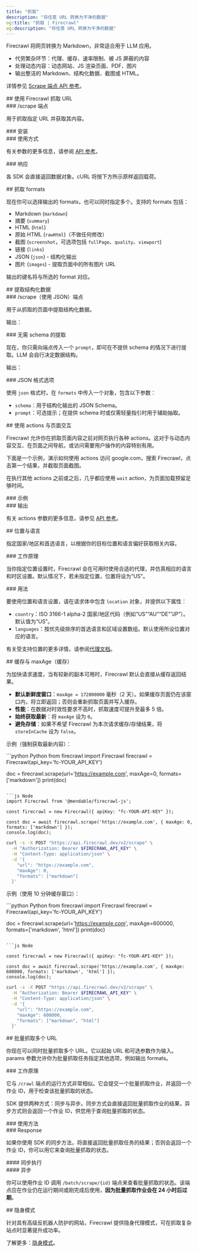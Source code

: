 ```yaml
---
title: "抓取"
description: "将任意 URL 转换为干净的数据"
og:title: "抓取 | Firecrawl"
og:description: "将任意 URL 转换为干净的数据"
---
```



Firecrawl 将网页转换为 Markdown，非常适合用于 LLM 应用。

* 代劳繁杂环节：代理、缓存、速率限制、被 JS 屏蔽的内容
* 处理动态内容：动态网站、JS 渲染页面、PDF、图片
* 输出整洁的 Markdown、结构化数据、截图或 HTML。

详情参见 [Scrape 端点 API 参考](https://docs.firecrawl.dev/api-reference/endpoint/scrape)。

<div id="scraping-a-url-with-firecrawl">
  ## 使用 Firecrawl 抓取 URL
</div>

<div id="scrape-endpoint">
  ### /scrape 端点
</div>

用于抓取指定 URL 并获取其内容。

<div id="installation">
  ### 安装
</div>

<CodeGroup>
  <InstallationPython />

  <InstallationNode />
</CodeGroup>

<div id="usage">
  ### 使用方式
</div>

<CodeGroup>
  <ScrapePython />

  <ScrapeNode />

  <ScrapeCURL />
</CodeGroup>

有关参数的更多信息，请参阅 [API 参考](https://docs.firecrawl.dev/api-reference/endpoint/scrape)。

<div id="response">
  ### 响应
</div>

各 SDK 会直接返回数据对象。cURL 将按下方所示原样返回载荷。

<ScrapeResponse />

<div id="scrape-formats">
  ## 抓取 formats
</div>

现在你可以选择输出的 formats，也可以同时指定多个。支持的 formats 包括：

* Markdown (`markdown`)
* 摘要 (`summary`)
* HTML (`html`)
* 原始 HTML (`rawHtml`)（不做任何修改）
* 截图 (`screenshot`，可选项包括 `fullPage`、`quality`、`viewport`)
* 链接 (`links`)
* JSON (`json`) - 结构化输出
* 图片 (`images`) - 提取页面中的所有图片 URL

输出的键名将与所选的 format 对应。

<div id="extract-structured-data">
  ## 提取结构化数据
</div>

<div id="scrape-with-json-endpoint">
  ### /scrape（使用 JSON）端点
</div>

用于从抓取的页面中提取结构化数据。

<CodeGroup>
  <ExtractPython />

  <ExtractNode />

  <ExtractCURL />
</CodeGroup>

输出：

<ExtractOutput />

<div id="extracting-without-schema">
  ### 无需 schema 的提取
</div>

现在，你只需向端点传入一个 `prompt`，即可在不提供 schema 的情况下进行提取。LLM 会自行决定数据结构。

<CodeGroup>
  <ExtractNoSchemaPython />

  <ExtractNoSchemaNode />

  <ExtractNoSchemaCURL />
</CodeGroup>

输出：

<ExtractNoSchemaOutput />

<div id="json-format-options">
  ### JSON 格式选项
</div>

使用 `json` 格式时，在 `formats` 中传入一个对象，包含以下参数：

* `schema`：用于结构化输出的 JSON Schema。
* `prompt`：可选提示；在提供 schema 时或仅需轻量指引时用于辅助抽取。

<div id="interacting-with-the-page-with-actions">
  ## 使用 actions 与页面交互
</div>

Firecrawl 允许你在抓取页面内容之前对网页执行各种 actions。这对于与动态内容交互、在页面之间导航，或访问需要用户操作的内容特别有用。

下面是一个示例，演示如何使用 actions 访问 google.com，搜索 Firecrawl，点击第一个结果，并截取页面截图。

在执行其他 actions 之前或之后，几乎都应使用 `wait` action，为页面加载预留足够时间。

<div id="example">
  ### 示例
</div>

<CodeGroup>
  <ScrapeActionsPython />

  <ScrapeActionsNode />

  <ScrapeActionsCURL />
</CodeGroup>

<div id="output">
  ### 输出
</div>

<CodeGroup>
  <ScrapeActionsOutput />
</CodeGroup>

有关 actions 参数的更多信息，请参见 [API 参考](https://docs.firecrawl.dev/api-reference/endpoint/scrape)。

<div id="location-and-language">
  ## 位置与语言
</div>

指定国家/地区和首选语言，以根据你的目标位置和语言偏好获取相关内容。

<div id="how-it-works">
  ### 工作原理
</div>

当你指定位置设置时，Firecrawl 会在可用时使用合适的代理，并仿真相应的语言和时区设置。默认情况下，若未指定位置，位置将设为“US”。

<div id="usage">
  ### 用法
</div>

要使用位置和语言设置，请在请求体中包含 `location` 对象，并提供以下属性：

* `country`：ISO 3166-1 alpha-2 国家/地区代码（例如“US”“AU”“DE”“JP”）。默认值为“US”。
* `languages`：按优先级排序的首选语言和区域设置数组。默认使用所设位置对应的语言。

<CodeGroup>
  <ScrapeLocationPython />

  <ScrapeLocationNode />

  <ScrapeLocationCURL />
</CodeGroup>

有关受支持位置的更多详情，请参阅[代理文档](/zh/features/proxies)。

<div id="caching-and-maxage">
  ## 缓存与 maxAge（缓存）
</div>

为加快请求速度，当有较新的副本可用时，Firecrawl 默认会直接从缓存返回结果。

* **默认新鲜度窗口**：`maxAge = 172800000` 毫秒（2 天）。如果缓存页面仍在该窗口内，将立即返回；否则会重新抓取页面并写入缓存。
* **性能**：在数据对时效性要求不高时，抓取速度可提升至最多 5 倍。
* **始终获取最新**：将 `maxAge` 设为 `0`。
* **避免存储**：如果不希望 Firecrawl 为本次请求缓存/存储结果，将 `storeInCache` 设为 `false`。

示例（强制获取最新内容）：

<CodeGroup>
  ```python Python
  from firecrawl import Firecrawl
  firecrawl = Firecrawl(api_key='fc-YOUR_API_KEY')

  doc = firecrawl.scrape(url='https://example.com', maxAge=0, formats=['markdown'])
  print(doc)
  ```

  ```js Node
  import Firecrawl from '@mendable/firecrawl-js';

  const firecrawl = new Firecrawl({ apiKey: "fc-YOUR-API-KEY" });

  const doc = await firecrawl.scrape('https://example.com', { maxAge: 0, formats: ['markdown'] });
  console.log(doc);
  ```

  ```bash cURL
  curl -s -X POST "https://api.firecrawl.dev/v2/scrape" \
    -H "Authorization: Bearer $FIRECRAWL_API_KEY" \
    -H "Content-Type: application/json" \
    -d '{
      "url": "https://example.com",
      "maxAge": 0,
      "formats": ["markdown"]
    }'
  ```
</CodeGroup>

示例（使用 10 分钟缓存窗口）：

<CodeGroup>
  ```python Python
  from firecrawl import Firecrawl
  firecrawl = Firecrawl(api_key='fc-YOUR_API_KEY')

  doc = firecrawl.scrape(url='https://example.com', maxAge=600000, formats=['markdown', 'html'])
  print(doc)
  ```

  ```js Node

  const firecrawl = new Firecrawl({ apiKey: "fc-YOUR-API-KEY" });

  const doc = await firecrawl.scrape('https://example.com', { maxAge: 600000, formats: ['markdown', 'html'] });
  console.log(doc);
  ```

  ```bash cURL
  curl -s -X POST "https://api.firecrawl.dev/v2/scrape" \
    -H "Authorization: Bearer $FIRECRAWL_API_KEY" \
    -H "Content-Type: application/json" \
    -d '{
      "url": "https://example.com",
      "maxAge": 600000,
      "formats": ["markdown", "html"]
    }'
  ```
</CodeGroup>

<div id="batch-scraping-multiple-urls">
  ## 批量抓取多个 URL
</div>

你现在可以同时批量抓取多个 URL。它以起始 URL 和可选参数作为输入。params 参数允许你为批量抓取任务指定其他选项，例如输出 formats。

<div id="how-it-works">
  ### 工作原理
</div>

它与 `/crawl` 端点的运行方式非常相似。它会提交一个批量抓取作业，并返回一个作业 ID，用于检查该批量抓取的状态。

SDK 提供两种方式：同步与异步。同步方式会直接返回批量抓取作业的结果，异步方式则会返回一个作业 ID，供您用于查询批量抓取的状态。

<div id="usage">
  ### 使用方法
</div>

<CodeGroup>
  <BatchScrapePython />

  <BatchScrapeNode />

  <BatchScrapeCURL />
</CodeGroup>

<div id="response">
  ### Response
</div>

如果你使用 SDK 的同步方法，将直接返回批量抓取任务的结果；否则会返回一个作业 ID，你可以用它来查询批量抓取的状态。

<div id="synchronous">
  #### 同步执行
</div>

<BatchScrapeOutput />

<div id="asynchronous">
  #### 异步
</div>

你可以使用作业 ID 调用 `/batch/scrape/{id}` 端点来查看批量抓取的状态。该端点应在作业仍在运行期间或刚完成后使用，**因为批量抓取作业会在 24 小时后过期**。

<BatchScrapeAsyncOutput />

<div id="stealth-mode">
  ## 隐身模式
</div>

针对具有高级反机器人防护的网站，Firecrawl 提供隐身代理模式，可在抓取复杂站点时显著提升成功率。

了解更多：[隐身模式](/zh/features/stealth-mode)。